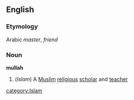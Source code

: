 ==English==
===Etymology===
Arabic ''master'', ''friend''
===Noun===
{{wikipedia}}
'''mullah'''
#(''Islam'') A [[Muslim]] [[religious]] [[scholar]] and [[teacher]]
[[category:Islam]]
